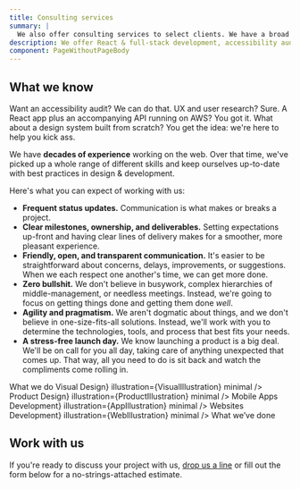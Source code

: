 ```yaml
---
title: Consulting services
summary: |
  We also offer consulting services to select clients. We have a broad range of skills and can help with everything from app development to print design.
description: We offer React & full-stack development, accessibility audits, WordPress and iOS development, UX & UI design, user research, copyediting, open-source work, and training.
component: PageWithoutPageBody
---
```





<Panel>

## What we know

Want an accessibility audit? We can do that. UX and user research? Sure. A React app plus an accompanying API running on AWS? You got it. What about a design system built from scratch? You get the idea: we're here to help you kick ass.

We have **decades of experience** working on the web. Over that time, we've picked up a whole range of different skills and keep ourselves up-to-date with best practices in design &amp; development.

Here's what you can expect of working with us:

<div
  css={css`
    li {
      margin-bottom: 1.6rem;
    }
  `}
>

- **Frequent status updates.** Communication is what makes or breaks a project.
- **Clear milestones, ownership, and deliverables.** Setting expectations up-front and having clear lines of delivery makes for a smoother, more pleasant experience.
- **Friendly, open, and transparent communication.** It's easier to be straightforward about concerns, delays, improvements, or suggestions. When we each respect one another's time, we can get more done.
- **Zero bullshit.** We don't believe in busywork, complex hierarchies of middle-management, or needless meetings. Instead, we're going to focus on getting things done and getting them done _well_.
- **Agility and pragmatism.** We aren't dogmatic about things, and we don't believe in one-size-fits-all solutions. Instead, we'll work with you to determine the technologies, tools, and process that best fits your needs.
- **A stress-free launch day.** We know launching a product is a big deal. We'll be on call for you all day, taking care of anything unexpected that comes up. That way, all you need to do is sit back and watch the compliments come rolling in.

</div>

</Panel>

<Panel dark gridMobile="1fr 1fr" gridTablet="1fr 1fr 1fr">

<GridSpanner>
  <Heading inverse level={2}>
    What we do
  </Heading>
</GridSpanner>

<IllustratedPoint label="Strategy" illustration={StrategyIllustration} minimal />
<IllustratedPoint label={<React.Fragment>Visual <Hide mobile>Design</Hide></React.Fragment>} illustration={VisualIllustration} minimal />
<IllustratedPoint label={<React.Fragment>Product <Hide mobile>Design</Hide></React.Fragment>} illustration={ProductIllustration} minimal />

<IllustratedPoint label="Accessibility" illustration={AccessibilityIllustration} minimal />
<IllustratedPoint label={<React.Fragment><Hide tablet desktop screenreaders>Mobile</Hide> App<Hide tablet desktop screenreaders>s</Hide> <Hide mobile>Development</Hide></React.Fragment>} illustration={AppIllustration} minimal />
<IllustratedPoint label={<React.Fragment>Web<Hide tablet desktop screenreaders>sites</Hide> <Hide mobile>Development</Hide></React.Fragment>} illustration={WebIllustration} minimal />

</Panel>


<Panel gridMobile="1fr" gridTablet="1fr 1fr" gridDesktop="1fr 1fr 1fr">
  <GridSpanner>
    <Heading level={2}>What we’ve done</Heading>
  </GridSpanner>

<PortfolioCards number={10} />
</Panel>

<TestimonialCarousel />

<Panel>

## Work with us

If you're ready to discuss your project with us, [drop us a line](/contact) or fill out the form below for a no-strings-attached estimate.

<ContactForm />

</Panel>

